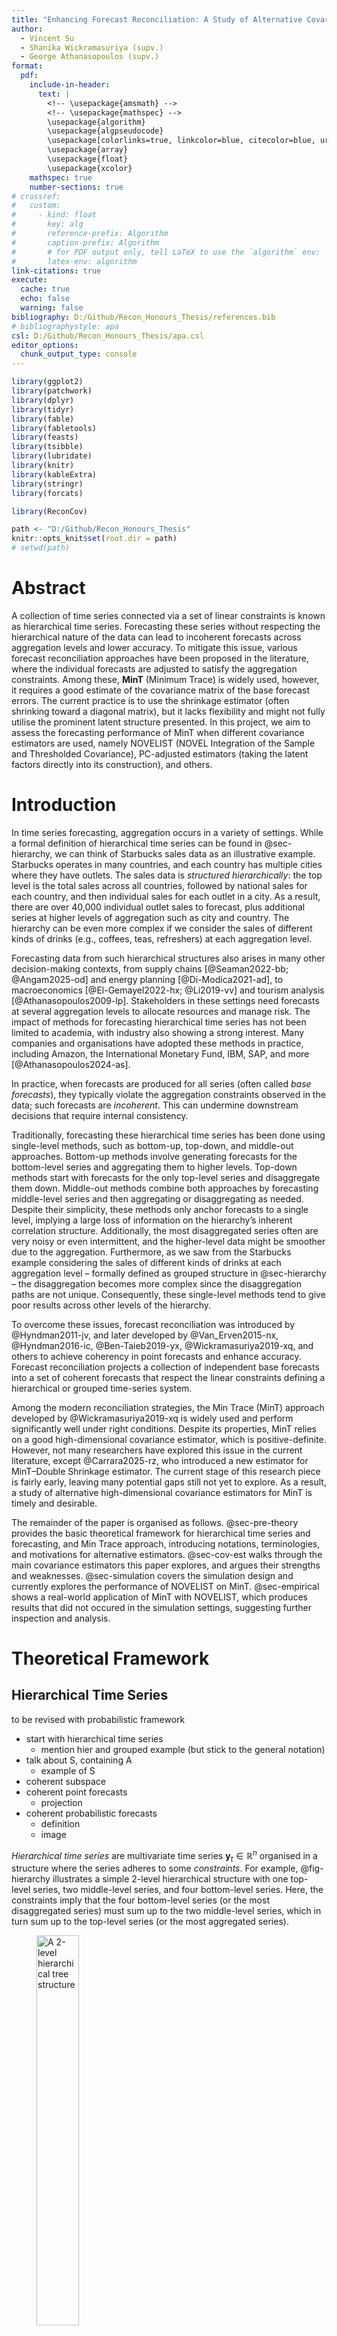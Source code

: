 ```yaml
---
title: "Enhancing Forecast Reconciliation: A Study of Alternative Covariance Estimators"
author: 
  - Vincent Su
  - Shanika Wickramasuriya (supv.)
  - George Athanasopoulos (supv.)
format: 
  pdf:
    include-in-header:
      text: |
        <!-- \usepackage{amsmath} -->
        <!-- \usepackage{mathspec} -->
        \usepackage{algorithm}
        \usepackage{algpseudocode}
        \usepackage[colorlinks=true, linkcolor=blue, citecolor=blue, urlcolor=blue]{hyperref}
        \usepackage{array}
        \usepackage{float}
        \usepackage{xcolor}
    mathspec: true
    number-sections: true
# crossref:
#   custom:
#     - kind: float
#       key: alg
#       reference-prefix: Algorithm
#       caption-prefix: Algorithm
#       # for PDF output only, tell LaTeX to use the `algorithm` env:
#       latex-env: algorithm
link-citations: true
execute:
  cache: true
  echo: false
  warning: false
bibliography: D:/Github/Recon_Honours_Thesis/references.bib
# bibliographystyle: apa
csl: D:/Github/Recon_Honours_Thesis/apa.csl
editor_options: 
  chunk_output_type: console
---
```


<!-- # Notation {-} -->

<!-- -   Scalar $y_t$ -->

<!-- -   Vector $\boldsymbol{y}_t$ -->

<!-- -   Matrix $\boldsymbol{S}$ -->

<!-- -   Covariance matrix of in-sample 1-step-ahead base forecast errors $\hat{\boldsymbol{W}}_1$ -->

<!-- -   Its shrinkage estimator with diagonal target $\hat{\boldsymbol{W}}^{shr}_{1, D}$ -->

<!-- -   Its NOVELIST estimator $\hat{\boldsymbol{W}}^{shr}_{1, thr}$ -->

```r
library(ggplot2)
library(patchwork)
library(dplyr)
library(tidyr)
library(fable)
library(fabletools)
library(feasts)
library(tsibble)
library(lubridate)
library(knitr)
library(kableExtra)
library(stringr)
library(forcats)

library(ReconCov)

path <- "D:/Github/Recon_Honours_Thesis"
knitr::opts_knit$set(root.dir = path)
# setwd(path)
```

# Abstract {.unnumbered}

<!-- [This is pasted from the Project Description]{style="color:red;"} -->

A collection of time series connected via a set of linear constraints is known as hierarchical time series. Forecasting these series without respecting the hierarchical nature of the data can lead to incoherent forecasts across aggregation levels and lower accuracy. To mitigate this issue, various forecast reconciliation approaches have been proposed in the literature, where the individual forecasts are adjusted to satisfy the aggregation constraints. Among these, **MinT** (Minimum Trace) is widely used, however, it requires a good estimate of the covariance matrix of the base forecast errors. The current practice is to use the shrinkage estimator (often shrinking toward a diagonal matrix), but it lacks flexibility and might not fully utilise the prominent latent structure presented. In this project, we aim to assess the forecasting performance of MinT when different covariance estimators are used, namely NOVELIST (NOVEL Integration of the Sample and Thresholded Covariance), PC-adjusted estimators (taking the latent factors directly into its construction), and others.

# Introduction

<!-- ############  Intro  ############ -->

<!--
Para 1
- Introduce hierarchical time series and its importance in various applications.
-->

In time series forecasting, aggregation occurs in a variety of settings. While a formal definition of hierarchical time series can be found in @sec-hierarchy, we can think of Starbucks sales data as an illustrative example. Starbucks operates in many countries, and each country has multiple cities where they have outlets. The sales data is *structured hierarchically*: the top level is the total sales across all countries, followed by national sales for each country, and then individual sales for each outlet in a city. As a result, there are over 40,000 individual outlet sales to forecast, plus additional series at higher levels of aggregation such as city and country. The hierarchy can be even more complex if we consider the sales of different kinds of drinks (e.g., coffees, teas, refreshers) at each aggregation level.

Forecasting data from such hierarchical structures also arises in many other decision-making contexts, from supply chains [@Seaman2022-bb; @Angam2025-od] and energy planning [@Di-Modica2021-ad], to macroeconomics [@El-Gemayel2022-hx; @Li2019-vv] and tourism analysis [@Athanasopoulos2009-lp]. Stakeholders in these settings need forecasts at several aggregation levels to allocate resources and manage risk. The impact of methods for forecasting hierarchical time series has not been limited to academia, with industry also showing a strong interest. Many companies and organisations have adopted these methods in practice, including Amazon, the International Monetary Fund, IBM, SAP, and more [@Athanasopoulos2024-as].

<!-- ##########  Literature Review  ########## -->

<!-- - Talk about the history and evolution of forecasting hierarchical time series, starting from the early heuristic methods to the modern statistical approaches.

  - Single level methods
  - Optimal combination methods (OLS, WLS)
  - MinT
  - Bayesian, Machine learning
  - Probabilistic methods -->


In practice, when forecasts are produced for all series (often called *base forecasts*), they typically violate the aggregation constraints observed in the data; such forecasts are *incoherent*. This can undermine downstream decisions that require internal consistency.

Traditionally, forecasting these hierarchical time series has been done using single-level methods, such as bottom-up, top-down, and middle-out approaches. Bottom-up methods involve generating forecasts for the bottom-level series and aggregating them to higher levels. Top-down methods start with forecasts for the only top-level series and disaggregate them down. Middle-out methods combine both approaches by forecasting middle-level series and then aggregating or disaggregating as needed. Despite their simplicity, these methods only anchor forecasts to a single level, implying a large loss of information on the hierarchy's inherent correlation structure. Additionally, the most disaggregated series often are very noisy or even intermittent, and the higher-level data might be smoother due to the aggregation. Furthermore, as we saw from the Starbucks example considering the sales of different kinds of drinks at each aggregation level -- formally defined as grouped structure in @sec-hierarchy -- the disaggregation becomes more complex since the disaggregation paths are not unique. Consequently, these single-level methods tend to give poor results across other levels of the hierarchy.

To overcome these issues, forecast reconciliation was introduced by @Hyndman2011-jv, and later developed by @Van_Erven2015-nx, @Hyndman2016-ic, @Ben-Taieb2019-yx, @Wickramasuriya2019-xq, and others to achieve coherency in point forecasts and enhance accuracy. Forecast reconciliation projects a collection of independent base forecasts into a set of coherent forecasts that respect the linear constraints defining a hierarchical or grouped time-series system.

Among the modern reconciliation strategies, the Min Trace (MinT) approach developed by @Wickramasuriya2019-xq is widely used and perform significantly well under right conditions. Despite its properties, MinT relies on a good high-dimensional covariance estimator, which is positive-definite. However, not many researchers have explored this issue in the current literature, except @Carrara2025-rz, who introduced a new estimator for MinT--Double Shrinkage estimator. The current stage of this research piece is fairly early, leaving many potential gaps still not yet to explore. As a result, a study of alternative high-dimensional covariance estimators for MinT is timely and desirable.

The remainder of the paper is organised as follows. @sec-pre-theory provides the basic theoretical framework for hierarchical time series and forecasting, and Min Trace approach, introducing notations, terminologies, and motivations for alternative estimators. @sec-cov-est walks through the main covariance estimators this paper explores, and argues their strengths and weaknesses. @sec-simulation covers the simulation design and currently explores the performance of NOVELIST on MinT. @sec-empirical shows a real-world application of MinT with NOVELIST, which produces results that did not occured in the simulation settings, suggesting further inspection and analysis.

<!-- Include more details on the gaps for each of these methods, such as bias, high variance? -->

<!-- - Discuss the interests in MinT and how it has become a standard method for forecast reconciliation.

- Discuss the MinT's reliance on a good estimate of the covariance matrix of base forecast errors and other gaps

  - Empirical evidence of MinT under perform
  - Comparison with other methods

- Explain why this paper focus on exploring alternative covariance estimators for MinT. And is there any paper talk about this.

  - Is better estimate of W_h really lead to better performance?

- Talk about the paper outline and what will be covered in the following sections. -->

# Theoretical Framework {#sec-pre-theory}

## Hierarchical Time Series {#sec-hierarchy}

\color{red}
to be revised with probabilistic framework

- start with hierarchical time series
  - mention hier and grouped example (but stick to the general notation)
- talk about S, containing A
  - example of S
- coherent subspace
- coherent point forecasts
  - projection
- coherent probabilistic forecasts
  - definition
  - image

\color{black}

*Hierarchical time series* are multivariate time series $\boldsymbol{y}_t \in \mathbb{R}^n$ organised in a structure where the series adheres to some *constraints*. For example, @fig-hierarchy illustrates a simple 2-level hierarchical structure with one top-level series, two middle-level series, and four bottom-level series. Here, the constraints imply that the four bottom-level series (or the most disaggregated series) must sum up to the two middle-level series, which in turn sum up to the top-level series (or the most aggregated series).

![A 2-level hierarchical tree structure](D:/Github/Recon_Honours_Thesis/figs/hierarchical_structure.png){#fig-hierarchy width="40%"}

The bottom-level series are denoted as $\boldsymbol{b}_t \in \mathbb{R}^{n_b}$. Thus, the hierarchical time series can be represented as:

$$
\boldsymbol{y}_t = \boldsymbol{S} \boldsymbol{b}_t,
$$

where $\boldsymbol{S} \in \mathbb{R}^{n \times n_b}$ is a summing matrix that aggregates the bottom-level series to all-level series. The summing matrix $\boldsymbol{S}$ for the tree structure in @fig-hierarchy is:

$$
\boldsymbol{S} = 
\left[
\begin{array}{cccc}
1 & 1 & 1 & 1 \\
1 & 1 & 0 & 0 \\
0 & 0 & 1 & 1 \\
\multicolumn{4}{c}{\boldsymbol{I_4}}
\end{array}
\right].
$$

The matrix $\boldsymbol{S}$ encodes the aggregation constraints presented in the structure. Hence, the columns of $\boldsymbol{S}$ span a linear subspace. Any observation $\boldsymbol{y}_t$ that lies inside this subspace is called *coherent*, while those outside are *incoherent*. We refer to the subspace spanned by $\boldsymbol{S}$ as the *coherent subspace* $\mathfrak{s} \in \mathbb{R}^{n_b}$.

This setting is not restricted to hierarchical (nested) structures. When there are attributes of interest that are crossed, such as the company sales at any aggregation level (company-wise, city-wise, or outlet-wise) is also considered by kinds of products, the structure is described as a *grouped structure*. As illustrated in @fig-grouped, the aggregation or disaggregation paths are not unique. These constraints formed by the grouped structure can also be represented using a summing matrix $\boldsymbol{S}$. For simplicity, we refer to both of these structures as hierarchical structure, we will distinguish between them if and when it is necessary.

When we produce forecasts for each individual series, referred to as *base forecasts* $\hat{\boldsymbol{y}}_{t+h|t}$, they often do not respect the aggregation constraints, and thus are incoherent. Coherency can be achieved by linearly projecting the base forecasts onto the coherent subspace $\mathfrak{s}$ using a projection matrix $\boldsymbol{P}$: $\tilde{\boldsymbol{y}}_{t+h|t} = \boldsymbol{P} \hat{\boldsymbol{y}}_{t+h|t}$, where $\tilde{\boldsymbol{y}}_{t+h|t}$ are the *reconciled forecasts*.

- Probabilistic reconciliation

- Definition from @Panagiotelis2023-fs?

Many existing reconciliation methods including the OLS [@Hyndman2011-jv], WLS [@Hyndman2016-ic], and MinT [@Wickramasuriya2019-xq] express the projection matrix as $\boldsymbol{P} = \boldsymbol{S} \boldsymbol{G}$, for a suitable $n_b \times n$ matrix $\boldsymbol{G}$. The idea is to map the base forecasts of all levels $\hat{\boldsymbol{y}}_{t+h|t}$ down into the bottom level, which is then aggregated to the higher levels by $\boldsymbol{S}$. The choice of $\boldsymbol{G}$ determines the composition of reconciled forecasts $\tilde{\boldsymbol{y}}_{t+h|t}$, and modern reconciliation methods are developed to estimate $\boldsymbol{G}$.



<!-- 
The *hierarchical structure* can be represented as a tree, as shown in @fig-hierarchy. The top level of the tree represents the total value of all series, while the lower levels represent the series at different levels of disaggregation. These hierarchical structures naturally form *aggregation constraints* (child levels must sum up to parents). When there are attributes of interest that are crossed, such as the Starbucks drinks sales at any aggregation level (brand-wise, national, or outlet) is also considered by kinds of drinks (e.g., coffees, refreshers), the structure is described as a grouped time series. As illustrated in @fig-grouped, the aggregation or disaggregation paths are not unique.

![A 2-level hierarchical tree structure](D:/Github/Recon_Honours_Thesis/figs/hierarchical_structure.png){#fig-hierarchy width="40%"}

![A 2-level grouped structure, which can be considered as the union of two hierarchical trees with common top and bottom level series](D:/Github/Recon_Honours_Thesis/figs/grouped_structure.png){#fig-grouped width="90%"}

For simplicity, we refer to both of these structures as hierarchical structure, we will distinguish between them if and when it is necessary. Taken together, a collection of time series organised in a hierarchy and subject to aggregation constraints is refered as *hierarchical time series*. All hierarchical time series can be represented using matrix algebra:

$$
\boldsymbol{y}_t = \boldsymbol{S} \boldsymbol{b}_t,
$$

where $\boldsymbol{S}$ is a summing matrix of order $n \times n_b$ which aggregates the bottom-level series $\boldsymbol{b}_t \in \mathbb{R}^{n_b}$ to the series at aggregation levels above. The vector $\boldsymbol{y}_t \in \mathbb{R}^n$ contains all observations at time $t$. The summing matrix $\boldsymbol{S}$ for the tree structure in @fig-hierarchy is:

$$
\boldsymbol{S} = 
\left[
\begin{array}{cccc}
1 & 1 & 1 & 1 \\
1 & 1 & 0 & 0 \\
0 & 0 & 1 & 1 \\
\multicolumn{4}{c}{\boldsymbol{I_4}}
\end{array}
\right].
$$

Assume we produce $h$-step-ahead base forecasts $\hat{\boldsymbol{b}}_{t+h|t}$ for the bottom-level series, obtained by any prediction methods, pre-multiplying them by $\boldsymbol{S}$ we get:

$$
\tilde{\boldsymbol{y}}_{t+h|t} = \boldsymbol{S} \hat{\boldsymbol{b}}_{t+h|t} \, .
$$ {#eq-sb}

We refer to $\tilde{\boldsymbol{y}}_{t+h|t}$ as *coherent forecasts*, as they respect the aggregation constraints. We also refer to this way of obtaining coherent forecasts by summing the bottom-level forecasts as the bottom-up approach. However, generating forecasts this way is anchored only to prediction models at a single level, and will not be utilising the inherent information from other levels. This drawback applies to the top-down and middle-out approaches. For example, the bottom-level data can be very noisy or even intermittent, and the higher-level data might be smoother due to the aggregation.

Another issue with expressing reconciled methods as in @eq-sb is that it restricts the reconciliation to only single-level approaches. Thus, @Hyndman2011-jv suggested a generalised expression for all existing methods, which also provides a framework for new methods to be developed:

$$
\tilde{\boldsymbol{y}}_{t+h|t} = \boldsymbol{S} \boldsymbol{G} \hat{\boldsymbol{y}}_{t+h|t} \; ,
$$ {#eq-sgy}

for a suitable $n_b \times n$ matrix $\boldsymbol{G}$. $\boldsymbol{G}$ maps the base forecasts of all levels $\hat{\boldsymbol{y}}_{t+h|t}$ down into the bottom level, which is then aggregated to the higher levels by $\boldsymbol{S}$. The choice of $\boldsymbol{G}$ determines the composition of reconciled forecasts $\tilde{\boldsymbol{y}}_{t+h|t}$, and modern reconciliation methods are developed to estimate $\boldsymbol{G}$.

<!-- including the OLS and WLS developed by @Hyndman2011-jv and @Hyndman2016-ic, respectively. A more detailed explanation of these methods can be found in the @sec-ols-wls Appendix. -->
 -->


## The Minimum Trace (MinT) Reconciliation

@Wickramasuriya2019-xq framed the problem as minimising the variances of all reconciled forecast errors $\text{Var}[y_{t+h} - \tilde{y}_{t+h|t}] = \boldsymbol{S} \boldsymbol{G} \boldsymbol{W}_h \boldsymbol{G}' \boldsymbol{S}'$, where $\boldsymbol{W}_h = \mathbb{E}( \hat{\boldsymbol{e}}_{t+h|t} \; \hat{\boldsymbol{e}}_{t+h|t}' )$ is the positive definite covariance matrix of the $h$-step-ahead base forecast errors. They showed that this is equivalent to minimising the trace of the reconciled forecast error covariance matrix (sum of the diagonal elements - the variances). The Minimum Trace (MinT) solution is given by

$$
\boldsymbol{G} = (\boldsymbol{S}' \boldsymbol{W}_h^{-1} \boldsymbol{S})^{-1}
\boldsymbol{S}' \boldsymbol{W}_h^{-1} .
$$

@Wickramasuriya2019-xq also showed that MinT is an algebraic generalisation of the GLS, and the OLS and WLS methods are special cases of MinT when $\boldsymbol{W}_h$ is an identity matrix $I_{n_b}$ and a diagonal matrix $\text{diag}( \boldsymbol{W}_h )$, respectively. In this paper, we place our main focus on the MinT method.

The MinT solution hinges on a reliable, positive-definite estimate of $\boldsymbol{W}_h$, which is often not available and challenging to estimate in high-dimensional setting. The sample covariance matrix is unstable and non-positive-definite when the number of series $n$ is huge and larger than the time dimension $T$. To tackle this issue, the original paper @Wickramasuriya2019-xq assumed a proportionality relationship between $\hat{\boldsymbol{W}}^g_h = k_h g( \hat{\boldsymbol{W}}_1 )$, where $\hat{\boldsymbol{W}}_1$ is the covariance matrix of the in-sample 1-step-ahead base residuals (to approximate $\boldsymbol{W}_1$), $k_h$ is a positive scaling constant (which will be cancelled out in point-forecast reconciliation), and $g(.)$ is a covariance estimator that produces a positive-definite matrix. They suggested using the shrinkage estimator with diagonal target from @Schafer2005-yw, given by:

$$
\hat{\boldsymbol{W}}^{S}_{1} = \lambda_D \hat{\boldsymbol{W}}_{1, D} + (1 - \lambda_D) \hat{\boldsymbol{W}}_1 \, ,
$$

where $\hat{\boldsymbol{W}}_{1, D}$ is a diagonal matrix comprising the diagonal entries $\text{diag}( \hat{\boldsymbol{W}}_1 )$. We refer to any $\lambda \in [0,1]$ as the shrinkage intensity parameter, the subscript specifies which estimator it belongs to. This approach shrinks the covariance matrix $\hat{\boldsymbol{W}}_1$ towards its diagonal matrix, meaning the off-diagonal elements are shrunk towards zero while the diagonal ones remain unchanged.

@Schafer2005-yw also proposed an estimate of the optimal shrinkage intensity parameter $\lambda_D$:

$$
\hat{\lambda}_D = \frac{\sum_{i \neq j} \widehat{Var}(\hat{r}_{ij})} 
{\sum_{i \neq j} \hat{r}_{ij}^2} \, ,
$$

where $\hat{r}_{ij}$ is the $ij$th element of $\hat{\boldsymbol{R}}_1$, the 1-step-ahead sample correlation matrix (obtained from $\hat{\boldsymbol{W}}_1$). The optimal estimate is obtained by minimising $MSE(\hat{\boldsymbol{W}}_1) = Bias(\hat{\boldsymbol{W}}_1)^2 + Var(\hat{\boldsymbol{W}}_1)$. More specifically, we trade the unbiasedness of the sample covariance matrix for a lower variance.

Despite its relative simplicity and guaranteed positive definiteness, MinT with shrinkage estimator has three main shortcomings.

### Problem 1: Uniform shrinkage {.unnumbered}

The shrinkage estimator shrinks all off-diagonal elements towards zeros with equal weights $\lambda_D$. We might prefer to better preserve strong signals, and largely reduce the effects of small, noisy correlations. This is especially true in high-dimensional settings, where only a few series to be truly correlated; or due to the aggregation effects, bottom-level series will correlate more strongly with their parents. The shrinkage estimator lacks this flexibility.

### Problem 2: Latent factors {.unnumbered}

The hierarchical time series data often exhibit a prominent principal components structure, which is not fully taken advantage. Taking an example of the Australian domestic overnight trips data set [@tourism-au], where the national trips are disaggregated into states and territories, and further into regions. We then fit ETS models to all series, using the algorithm from Fabletools R package [@O-Hara-Wild2024-we], and compute the one-step-ahead in-sample base forecast residual covariance matrix $\hat{\boldsymbol{W}}_1$. The twenty largest eigenvalues of the covariance matrix are plotted in @fig-eigen. We can see that the point of inflexion occurs at the component with 5th largest eigenvalue, indicating a prominent principal components structure.

![Twenty largest eigenvalues of one-step-ahead in-sample base forecast error covariance, Australian domestic overnight trips](D:/Github/Recon_Honours_Thesis/figs/eigen_tourism.png){#fig-eigen width="70%"}

### Problem 3: Proportional scaling for h-step-ahead {.unnumbered}

The proportionality relationship $\hat{\boldsymbol{W}}^g_h = k_h g( \hat{\boldsymbol{W}}_1 )$ might not hold in practice. The covariance structure of h-step-ahead base forecast errors can be different from that of 1-step-ahead ones.

In the next sections, we will explore several options that tackle these issues one by one.

# Covariance Estimation Approaches {#sec-cov-est}

## NOVELIST Estimator

The NOVELIST (NOVEL Integration of the Sample and Thresholded Covariance) estimator, proposed by @Huang2019-ua, introduces a way to control the target matrix's sparsity, retaining strong correlations while discarding weak, noisy effects. NOVELIST offers more flexibility than the shrinkage estimator, which is useful when we believe that only a few variables are truly correlated.

The method is based on the idea of soft-thresholding the sample covariance matrix, then performing shrinkage towards this thresholded version. This introduces an extra parameter, the threshold $\delta$, which is used to control the amount of soft-thresholding. The NOVELIST estimator is given by:

$$
\hat{\boldsymbol{W}}^{N}_{1} = \lambda_{\delta} \hat{\boldsymbol{W}}_{1, \delta} + (1 - \lambda_{\delta}) \hat{\boldsymbol{W}}_1,
$$ {#eq-novelist-cov}

where $\hat{\boldsymbol{W}}_{1, \delta}$ is the thresholded version of $\hat{\boldsymbol{W}}_{1}$. By convenient setting, we can rewrite it in terms of correlation:

$$
\hat{\boldsymbol{R}}^{N}_{1} = \lambda_{\delta} \hat{\boldsymbol{R}}_{1,\delta} + (1 - \lambda_{\delta}) \hat{\boldsymbol{R}}_1,
$$ {#eq-novelist-cor}

where, $\hat{\boldsymbol{R}}_{1,\delta}$ is the thresholded correlation matrix, where each element is regularised by:

$$
\hat{r}_{1,ij}^\delta = \text{sign}(\hat{r}_{1,ij}) \, 
\text{max}(|\hat{r}_{1,ij}| - \delta, \; 0),
$$ {#eq-soft-thr}

where $\delta \in [0,1]$ is the threshold parameter. For a given threshold $\delta$, @Huang2019-ua derived an analytical expression for the optimal shrinkage intensity parameter $\lambda(\delta)$ using Ledoit-Wolf's lemma \[@Ledoit2003-qv\], following similar logic to @Schafer2005-yw. It can be computed as:

<!-- - \textcolor{red}{@Huang2019-ua mentioned Ledoit-Wolf's lemma} -->

$$
\hat{\lambda}(\delta) = \frac{
  \sum_{i \neq j} \widehat{Var}(\hat{r}_{1,ij}) \; \boldsymbol{1}(|\hat{r}_{1,ij}| \leq \delta)
} {
  \sum_{i \neq j} (\hat{r}_{1,ij} - \hat{r}_{1,ij}^\delta)^2
},
$$ {#eq-lambda-thr}

where $\boldsymbol{1}(.)$ is the indicator function.

On the other hand, the optimal threshold $\hat \delta$ does not have a closed-form solution, and is typically obtained by executing a rolling-window cross-validation procedure. The idea is to find the threshold $\delta^*$, with the corresponding $\lambda^*$ and $\hat{\boldsymbol{R}}^{N}_{1}(\delta^*, \lambda^*)$, that minimises the average out-of-sample 1-step-ahead reconciled forecast mean squared error over all windows. The formal algorithm is given in @sec-novelist_cv.

We also tested out minimising 1- to h-step-ahead overall MSE in the cross-validation procedure. Surprisingly, it returns almost the same best threshold parameter is in the 1-step-ahead case above. Note that when $\delta \in \bigl[ \text{max}_{i \neq j}|\hat{r}_{1,ij}|, \; 1 \bigr]$, the NOVELIST estimator collapses to the shrinkage estimator, and when $\delta = 0$, it becomes the sample covariance matrix. An additional concern is that the estimator does not guarantee to be positive definite, but we can use @Higham2002-te algorithm to compute the nearest positive definite matrix if needed.

### NOVELIST cross-validation algorithm {#sec-novelist_cv}

It is only required to fit the base models once on the whole training data $\{\boldsymbol{y}_t\}_{t=1}^T$, and obtain the in-sample fitted values $\{\hat{\boldsymbol{y}}_t\}_{t=1}^T$.

```{=latex}
\begin{algorithm}[H]
\caption{Cross-validation procedure}
\begin{algorithmic}[1]

\State \textbf{Input:} Observations and fitted values $\boldsymbol{y}_t, \hat{\boldsymbol{y}}_t \in \mathbb{R}^n$ for $t = 1,\dots,T$, set of threshold candidates $\Delta$, window size $v$.

\State $\hat{\boldsymbol{e}}_t = \boldsymbol{y}_t - \hat{\boldsymbol{y}}_t$ for $t = 1,\dots,T$

\For{$i = v:T-1$}
    \State $j = i - v +1$
    \State $\hat{\boldsymbol{W}}_j = \frac{1}{v} \sum_{t=j}^{i} \hat{\boldsymbol{e}}_{t} \hat{\boldsymbol{e}}_{t}'$
    \State $\hat{\boldsymbol{D}}_j = \text{diag}(\hat{\boldsymbol{W}}_j)$
    \State $\hat{\boldsymbol{R}}_j = \hat{\boldsymbol{D}}_j^{-1/2} \hat{\boldsymbol{W}}_j \hat{\boldsymbol{D}}_j^{-1/2}$
    \For{$\delta \in \Delta$}
        \State Compute thresholded correlation $\hat{\boldsymbol{R}}_{j,\delta}$ using Equation 5
        \State Compute $\hat{\lambda}_{j,\delta}$ using Equation 6
        \State Compute $\hat{\boldsymbol{R}}^{N}_{j,\delta}$ using Equation 4
        \State $\hat{\boldsymbol{W}}^{N}_{j,\delta} = \hat{\boldsymbol{D}}_j^{1/2} \hat{\boldsymbol{R}}^{N}_{j,\delta} \hat{\boldsymbol{D}}_j^{1/2}$
        \State $\boldsymbol{G} = (\boldsymbol{S}' \hat{\boldsymbol{W}}^{N^{-1}}_{j,\delta} \boldsymbol{S})^{-1} \boldsymbol{S}' \hat{\boldsymbol{W}}^{N^{-1}}_{j,\delta}$
        \State Reconciled forecasts $\tilde{\boldsymbol{y}}_{i+1 | \delta} = \boldsymbol{S} \boldsymbol{G} \hat{\boldsymbol{y}}_{i+1}$
        \State $\tilde{\boldsymbol{e}}_{i+1 | \delta} = \boldsymbol{y}_{i+1} - \tilde{\boldsymbol{y}}_{i+1 | \delta}$
    \EndFor
\EndFor

\State $\text{MSE}_{\delta} = \frac{1}{T-v} \sum_{i=v}^{T-1} (\tilde{\boldsymbol{e}}_{i+1 | \delta})^2$ for each $\delta \in \Delta$
\State $\hat{\delta}^* = \arg\min_{\delta \in \Delta} \text{MSE}_{\delta}$
\State Compute $\hat{\lambda}^*$ on all training data using $\hat{\delta}^*$
\State Compute $\hat{\boldsymbol{R}}_1^*$ using $\hat{\delta}^*$ and $\hat{\lambda}^*$ on all training data, using Equation 3

\State \textbf{Output:} Estimate of optimal $\hat{\delta}^*$

\end{algorithmic}
\end{algorithm}
```

The cross-validation algorithm for NOVELIST is available in the ReconCov package [@ReconCov].

## PC-adjusted Estimator

To utilise the latent factors structure for better shrinkage, the PC-adjusted method takes the latent factors directly into its construction, and is appealing when there are common drivers in the time series within the hierarchy, as we saw in the Australian tourism example. It starts by decomposing the covariance matrix $\hat{\boldsymbol{W}}_1$ into a prominent principle components part (low-rank) and a orthogonal complement part $\hat{\boldsymbol{W}}^K_{1}$ (the correlation matrix after removing the first $K$ principal components). Then we can apply either shrinkage or NOVELIST estimator to $\hat{\boldsymbol{W}}^K_{1}$:

$$
\hat{\boldsymbol{R}}^{g, K}_{1} = \sum_{k = 1}^K \hat{\gamma}_k \hat{\boldsymbol{\xi}}_k \hat{\boldsymbol{\xi}}_k' + g(\hat{\boldsymbol{W}}^K_{1})
$$

where $g(.)$ is either the shrinkage or NOVELIST estimator, $\hat{\gamma}_k$ and $\hat{\boldsymbol{\xi}}_k$ are the $k$-th largest eigenvalue and the corresponding eigenvector of the sample covariance matrix, respectively. Similar to the NOVELIST estimator, $\hat{\boldsymbol{R}}^{*, K}_{1}$ is not guaranteed to be positive definite.

## Scaled Variance

To address the potential issue of the proportionality relationship $\hat{\boldsymbol{W}}^g_h = k_h g( \hat{\boldsymbol{W}}_1 )$ not holding in practice, we can relax the assumption by allowing the variances to scale differently. This is done by scaling the $1$-step-ahead correlation matrix back to $h$-step-ahead covariance matrix using the h-step-ahead standard deviations. The scaled variance estimator is given by:

$$
\hat{\boldsymbol{W}}^{g, sv}_{h} = \boldsymbol{D}^{1/2}_h g(\hat{\boldsymbol{R}}_1) \boldsymbol{D}^{1/2}_h,
$$

where $\boldsymbol{D}_h = \text{diag}(\hat{\sigma}^2_{1,h}, \ldots, \hat{\sigma}^2_{n,h})$, and $\hat{\sigma}^2_{i,h}$ is the variance of the $i$-th series' h-step-ahead base forecast errors. Similarly, $g(.)$ is either the shrinkage or NOVELIST estimator.

If NOVELIST is used to produce $h$-step-ahead reconciled forecasts, the cross-validation procedure is slightly modified to evaluate the out-of-sample reconciled forecast MSE using $\hat{\boldsymbol{W}}^{N, sv}_{h}$ instead of $\hat{\boldsymbol{W}}^{N}_{1}$.

## Constructing from h-step-ahead residuals

Another approach is not to rely on the assumption of proportionality at all, and directly estimate the covariance matrix from the h-step-ahead base forecast errors:

$$
\hat{\boldsymbol{W}}^{g}_{h} = g(\hat{\boldsymbol{W}}_h)
$$

where $\hat{\boldsymbol{W}}_h$ is the covariance matrix of in-sample h-step-ahead base forecast residuals, and $g(.)$ is either the shrinkage or NOVELIST estimator. Similar to the scaled variance approach, if NOVELIST is used, the cross-validation procedure is modified to compute $\hat{\boldsymbol{W}}^{N}_{h}$ and evaluate the out-of-sample reconciled forecast MSE using it.

## Summary of MinT with Covariance Estimators {-}



| Covariance estimators used              | Abbreviation       | 
|-----------------------------------------|--------------------|
| Shrinkage                               | MinT-S             |
| NOVELIST                                | MinT-N             |
| PC-adjusted Shrinkage with *K* PCs      | MinT-S(PC*K*)      |
| PC-adjusted NOVELIST with *K* PCs       | MinT-N(PC*K*)      |
| Scaled Variance Shrinkage               | MinT-S(sv)         |
| Scaled Variance NOVELIST                | MinT-N(sv)         |
| Constructed from h-step-ahead Shrinkage | MinT-S(hcov)       |
| Constructed from h-step-ahead NOVELIST  | MinT-N(hcov)       |

# Probabilistic Scoring Rules {#sec-scores}

We use the mean squared error (MSE) to evaluate the accuracy of point forecasts. Meanwhile, to assess the quality of the probabilistic forecasts, it is common to use scoring rules. A scoring rule is a function $S(., .)$ taking a predictive distribution as its first argument and a realisation as its second argument, then returns a numerical score. We follow a convention that lower scores are better. A scoring rule is said to be *proper* if $\mathbb{E}_Q[S(Q, y)] \leq \mathbb{E}_Q[S(P, y)]$ for all $P$, where $P$ is a predictive distribution produced by forecasting model, $Q$ is the true distribution of the realisation $y$, and $\mathbb{E}_Q$ is the expectation with respect to $Q$. Hence, the expected score is minimised when the forecast distribution matches the true distribution.

We employ Winkler score and continuous ranked probability score as our univariate scoring rules, and energy score as the multivariate scoring rule. All three are proper scoring rules.

\textcolor{blue}{\textit{Winkler score (WS).}} If the 100$(1-\alpha)$\% prediction interval is $[l, u]$ (the $\alpha / 2$ and $1 - $\alpha / 2$ quantiles), then the Winkler score is defined as:

$$
WS_{\alpha}(l, u; y) = (u - l) + \frac{2}{\alpha} (l - y) \boldsymbol{1}(y < l) + \frac{2}{\alpha} (y - u) \boldsymbol{1}(y > u),
$$

where $y$ is the observed value, and $\boldsymbol{1}(.)$ is the indicator function. The Winkler score rewards narrow intervals that contain the observation, and penalises intervals that do not contain the observation.

\textcolor{blue}{\textit{Continuous ranked probability score (CRPS).}} The CRPS is defined as the squared difference between the predictive cumulative distribution function (CDF) $P$ and the empirical CDF of the observation $y$:

$$
CRPS(P, y) = \int_{-\infty}^{\infty} (P(x) - \boldsymbol{1}(x \geq y))^2 dx.
$$

When the predictive distribution is Gaussian with mean $\mu$ and standard deviation $\sigma$, the CRPS has a closed-form expression:

$$
CRPS(P, y) = \sigma \left[ z \left( 2 \Phi(z) -1 \right) + 2 \phi(z) - \frac{1}{\sqrt{\pi}} \right],
$$

where $z = \frac{y - \mu}{\sigma}$, and $\Phi(.)$ and $\phi(.)$ are the CDF and probability density function (PDF) of a standard normal distribution, respectively.

\textcolor{blue}{\textit{Energy score (ES).}} The energy score is a multivariate generalisation of the CRPS. It is defined as:

$$
ES(P, \boldsymbol{y}) = \mathbb{E}_P ||\boldsymbol{X} - \boldsymbol{y}||^{\beta} - \frac{1}{2} \mathbb{E}_P ||\boldsymbol{X} - \boldsymbol{X}'||^{\beta},
$$

where $\boldsymbol{X}$ and $\boldsymbol{X}'$ are independent random vectors with distribution $P$, $\boldsymbol{y}$ is the observed vector, $||.||$ is the Euclidean norm, and $\beta \in (0, 2]$. We set $\beta = 1$ following common convention.

Since the closed-form expression of the ES may not available, we approximate it using Monte Carlo samples $\{\boldsymbol{x}_1, \ldots, \boldsymbol{x}_M\}$ drawn from $P$:

$$
\widehat{ES}(P, \boldsymbol{y}) = \frac{1}{M} \sum_{m=1}^M ||\boldsymbol{x}_m - \boldsymbol{y}|| - \frac{1}{2M(M-1)} \sum_{m=1}^M ||\boldsymbol{x}_m - \boldsymbol{x}^*_m||,
$$

where $\boldsymbol{x}^*_m$ is a randomly selected sample from $\{\boldsymbol{x}_1, \ldots, \boldsymbol{x}_M\} \setminus \{\boldsymbol{x}_m\}$. In our experiments, we use $M=10000$ samples to approximate the ES.



# Simulation {#sec-simulation}

## General Design Framework {-}

The general design of data generating process for bottom-level series is a stationary VAR(1) process, with the following structure:

$$
\boldsymbol{b}_t = \boldsymbol{A} \boldsymbol{b}_{t-1} + \boldsymbol{\epsilon}_t,
$$

where $\boldsymbol{A}$ is a $n_b \times n_b$ block diagonal matrix of autoregressive coefficients $\boldsymbol{A} = diag(\boldsymbol{A}_1, \ldots, \boldsymbol{A}_m)$, with each $\boldsymbol{A}_i$ being a $n_{b,i} \times n_{b,i}$ matrix. The block diagonal structure ensures that the time series are grouped into $m$ groups, with each group having its own autoregressive coefficients. This aim to simulate the interdependencies between the time series within each group, where reconciliation will be expected to better performed than the usual base forecasts.

The model is added with a Gaussian innovation process $\boldsymbol{\epsilon}_t$, with covariance matrix $\boldsymbol{\Sigma}$. The covariance matrix $\boldsymbol{\Sigma}$ is generated specifically using the Algorithm 1 in @Hardin2013-wu:

1.  A compound symmetric correlation matrix is used for each block of size $n_{b,i}$ in $\boldsymbol{A}_i$, where the entries $\rho_i$ for each block $i$ are sampled from a uniform distribution between 0 and 1. They are baseline correlations within group.

2.  A constant correlation, which is smaller than $\text{min} \{\rho_1, \rho_2, \dots, \rho_m \}$, is imposed on the entries between different blocks. It serves as baseline correlations between group.

3.  The entry-wise random noise is added on top of the entire correlation matrix.

4.  The covariance matrix $\boldsymbol{\Sigma}$ is then constructed by uniform sampling of standard deviations, in a range of $[\sqrt{2}, \sqrt{6}]$, for all $n_b$ series.

We will randomly flip the signs of the covariance elements, which will create a more realistic structure in the innovation process. This can be done by pre- and post-multiplying $\boldsymbol{\Sigma}$ by a random diagonal matrix $\boldsymbol{V}$ with diagonal entries sampled from $\{-1, 1\}$, yielding $\boldsymbol{\Sigma}^* = \boldsymbol{V} \boldsymbol{\Sigma} \boldsymbol{V}$.

For all hierarchies in our experiments, we simulate two panel lengths, $T=54$ and $T=304$, reserving the final four observations as an out-of-sample test set. In each Monte Carlo replication ($M=500$), we fit univariate ARIMA models (base models) to the training observations using an automatic AICc minimization algorithm from @Hyndman2008-rf, implemented in the *fabletools* package [@O-Hara-Wild2024-we], generating incoherent 1–4-step base forecasts. We then reconcile these forecasts under three covariance estimators: the raw sample covariance (mint_sample), the shrinkage estimator (mint_shr), and the NOVELIST estimator (mint_n).

All data generation, covariance estimation, and reconciliation routines were implemented in the ReconCov R package and is available under an open‐source license on GitHub [@ReconCov].

```r
path_sim <- "D:/Github/Recon_Honours_Analysis/sim/thesis_sim/"

sim1_1 <- readRDS("./literature/lib/S4-2-1_T50_M500.rds")
sim1_2 <- readRDS("./literature/lib/S4-2-1_T300_M500.rds")

sim2_1 <- readRDS("./literature/lib/S36-6-1_T50_M500.rds")
sim2_2 <- readRDS("./literature/lib/S36-6-1_T300_M500.rds")

sim_dense_50 <- readRDS("./literature/lib/S100-10-3-1_T50_M200_dense.rds")
sim_dense_300 <- readRDS("./literature/lib/S100-10-3-1_T300_M200_dense.rds")

sim_sparse_50 <- readRDS("./literature/lib/S100-10-3-1_T50_M500_sparsebwgrp.rds")
sim_sparse_300 <- readRDS("./literature/lib/S100-10-3-1_T300_M200_sparsebwgrp.rds")

sim3_1 <- sim_dense_50 # using same with next section simulation
sim3_2 <- sim_dense_300
```


## Exploring Effects of Hierarchy's Size

In our first set of experiments, we examine how MinT combined with the different estimators perform as the hierarchy expands. We generate synthetic data from the same VAR(1) framework described earlier, but vary the number of bottom‐level series, $n_b$, across two structures: a small structure with six groups of six bottom series ($n_b = 6$x$6 = 36$), and a much larger configuration with two groups of fifty ($n_b = 2$x$50 = 100$).

In the 36‐series case, each block of six forms a level‐1 aggregate, and those six aggregates form the national total. The 100‐series design employs a deliberately intricate aggregation path to stress‐test reconciliation methods. We first sum the one hundred bottom series into ten intermediate series by grouping them in contiguous blocks of ten. These ten series are then organised into three level-2 aggregates—four, three, and four series, respectively—before finally summing to a single top node. This asymmetric hierarchy creates overlapping correlation patterns: some level‐2 series share bottom‐level groups, while others draw from both, emulating practical scenarios such as regional sales aggregations that span multiple product categories or overlapping territories. The aggregation paths for both structures are illustrated in @fig-sim-structures.

![Aggregation structures used in the simulation experiments: 6 groups of 6 (left) and 2 groups of 50 (right)](D:/Github/Recon_Honours_Thesis/figs/sim_structures.png){#fig-sim-structures}

The VAR(1) and correlation configurations for the 6 by 6 case and 2 by 50 case are illustrated in @fig-settings-6x6 and @fig-settings-2x50, respectively. The block diagonal structure of the VAR(1) coefficient matrices $\boldsymbol{A}$ reflects the grouping of series, and the correlation matrices $\boldsymbol{\Sigma}$ show higher correlations among series within the same group.

```r
MSE1_1 <- transform_sim_MSE(sim1_1$MSE, F) |> 
  filter(.model != "ols")
MSE1_2 <- transform_sim_MSE(sim1_2$MSE, F) |> 
  filter(.model != "ols")

MSE2_1 <- transform_sim_MSE(sim2_1$MSE, F) |> 
  filter(! .model %in% c("mint_n_hstep", "ols"))
MSE2_2 <- transform_sim_MSE(sim2_2$MSE, F) |> 
  filter(! .model %in% c("mint_n_hstep", "ols"))

MSE3_1 <- transform_sim_MSE(sim3_1$MSE, F)
MSE3_2 <- transform_sim_MSE(sim3_2$MSE, F) |> 
  filter(.model != "ols")

p1_A <- plot_heatmap(sim1_1$A, T) + 
  ggtitle("2x2 VAR(1) Coefficients Matrix")

p1_Sigma <- plot_heatmap(cov2cor(sim1_1$Sigma), T) + 
  ggtitle("2x2 Correlation Matrix")

p2_A <- plot_heatmap(sim2_1$A) +
  ggtitle("VAR(1) Coefficients Matrix") + theme_void()

p2_Sigma <- plot_heatmap(cov2cor(sim2_1$Sigma), T) +
  ggtitle("Correlation Matrix") + theme_void()

p3_A <- plot_heatmap(sim3_1$A) +
  ggtitle("2x50 VAR(1) Coefficients Matrix")

p3_Sigma <- plot_heatmap(cov2cor(sim3_1$Sigma), T) +
  ggtitle("2x50 Correlation Matrix")
```

```r
#| label: fig-settings-6x6
#| fig-cap: "Heatmaps of the VAR(1) coefficient matrix and correlation matrix for the 6 by 6 structure."
#| fig.height: 4
#| fig.width: 6
#| out.width: "85%"
#| fig.align: "center"

p2_A + p2_Sigma + plot_layout(ncol = 2) & theme(legend.position = "bottom")
```

```r
#| label: fig-settings-2x50
#| fig-cap: "Heatmaps of the VAR(1) coefficient matrix and correlation matrix for the 2 by 50 structure."
#| fig.height: 12
#| fig.width: 8
#| out.width: "100%"
#| fig.align: "center"

p3_A + p3_Sigma + plot_layout(ncol = 1) & theme(legend.position = "right")
```


![Percentage relative improvement in MSE of reconciled forecasts over the base forecasts in the 6 by 6 case (top row) and the 2 by 50 case (bottom row), T=50 (left column) and T=300 (right column), for 1- to 4-step-ahead forecasts. The positive (negative) entries indicate a decrease (increase) in MSE relative to base.](D:/Github/Recon_Honours_Thesis/figs/sim_MSE.png){#fig-sim-results-1}

Figure @fig-sim-results-1 illustrates the relative improvements in mean squared error (MSE) of reconciled forecasts over the incoherent base forecasts, across two structures and time series lengths. The MinT with shrinkage (*MinT-S*) and its variants are colored in mint green, while MinT with NOVELIST (*MinT-N*) are in purple. The concrete lines represent the vanilla *MinT-S* and *MinT-N*; the dashed lines with dot points denote the PC-adjusted variants (e.g. *MinT-S(PC1), *MinT-N(PC2)*); and the dotted or dashed-dotted lines indicate the scaled variance and h-step-ahead residuals versions (e.g. *MinT-S(SV), MinT-N(hcov)*).

The first key observation is that methods with shrinkage slightly outperform those with NOVELIST across all scenarios, despite the differences being small. Second, the PC-adjusted variants (using one and two principal components) do not yield improvements over the vanilla versions. This is expected since the synthetic data generating process does not simulate from strong latent factors. Third, the scaled variance and h-step-ahead residuals approaches do not enhance performance as the forecast horizon increases, suggesting that the proportionality assumption may not be severely violated in this VAR(1) setup. Lastly, as the hierarchy expands from 36 to 100 series, forecasts from NOVELIST methods become worse relative to base forecasts when we move to $2$-step-ahead and beyond. When looking into each MCMC replication, we find that there are instances where the NOVELIST estimator collapses to the shrinkage estimator due to a large optimal threshold $\hat{\delta}^*$ being selected in the cross-validation step. 

![Percentage relative improvement in Energy score in both hierarchies and time dimensions, for 1-step-ahead forecasts. The positive entries indicate a decrease in Energy score relative to base.](D:/Github/Recon_Honours_Thesis/figs/sim_energy.png){#fig-sim-results-2}

Moving on to probabilistic forecasts, we evaluate the performance of reconciliation methods using the energy score [@Gneiting2011-km], a proper scoring rule for multivariate distributions. Figure @fig-sim-results-2 presents the percentage relative improvement in energy score for 1-step-ahead forecasts. Across both hierarchies and time dimensions, the MinT methods consistently outperform the base forecasts. Meanwhile, the differences among *MinT-S* and *MinT-N* variants are insignificant, except for the 6 by 6 case with 50 observations, where shrinkage has a slight edge. The PC-adjusted variants again degrade performance as we add more principal components. The scaled variance and h-step-ahead residuals approaches are not available since we only evaluate 1-step-ahead covariance estimates.

## Exploring the sparsity of the DGP covariance matrix

\color{red}
to be revised for final draft
\color{black}

```r
#| label: fig-Sigma-2x50
#| fig-cap: "Heatmaps of the dense and sparse correlation matrix of the data generating process."
#| fig.height: 12
#| fig.width: 8
#| out.width: "100%"
#| fig.align: "center"
p_dense_Sigma <- sim_dense_50$Sigma |>
  cov2cor() |> 
  plot_heatmap(T) +
    labs(title = "Dense")

p_sparse_Sigma <- sim_sparse_50$Sigma |>
  cov2cor() |> 
  plot_heatmap(T) +
    labs(title = "Sparse")

p_dense_Sigma + p_sparse_Sigma + 
  plot_layout(ncol = 1, guides = "collect", axis_titles = "collect") & 
  theme(legend.position = "right")
```

```r
#| label: fig-sim-results-dsp
#| fig-cap: "Relative improvement of the MSE of reconciled forecasts over the base forecasts for the 2x50 hierarchical structure with dense and sparse DGP's correlation matrix, for 1 to 4 steps ahead forecasts, with 2 time series lengths (T = 54 and T = 304)."
#| fig.height: 7
#| fig.width: 8
#| out.width: "90%"
#| fig.align: "center"
p_dense_50 <- sim_dense_50$MSE |>
  transform_sim_MSE(F) |> 
  plot_relative_improvement() +
    labs(title = "Dense DGP Covariance Matrix", subtitle = "T = 54")
p_sparse_50 <- sim_sparse_50$MSE |>
  transform_sim_MSE(F) |> 
  plot_relative_improvement() +
    labs(title = "Dense DGP Covariance Matrix")

p_dense_300 <- sim_dense_300$MSE |>
  transform_sim_MSE(F) |> 
  filter(.model != "ols") |> 
  plot_relative_improvement() +
    labs(subtitle = "T = 304")
p_sparse_300 <- sim_sparse_300$MSE |>
  transform_sim_MSE(F) |> 
  plot_relative_improvement()

p_dense_50 + p_sparse_50 + p_dense_300 + p_sparse_300 +
  plot_layout(ncol = 2, guides = "collect", axis_titles = "collect") &
  theme(legend.position = "right")
```


In our second simulation study, we design a data‐generating process that contrasts “dense” and “sparse” correlation regimes among bottom‐level series, reflecting settings one might encounter in practice. We consider the same hierarchical structure of two large groups of 50 bottom series as above. Specifically, the two groups would have strong within-group dependencies throughout and either modest between‐group correlations (the dense scenario) or complete independence (the sparse scenario). These correlation matrices are depicted in Figure @fig-Sigma-2x50. Both scenarios share the same VAR(1) coefficient structure as in our previous simulations; only the innovation covariance changes. Such a setup mirrors real‐world contexts where, for example, sales within a product line may exhibit strong co‐movements, while those in a separate line operate nearly independently.

<!-- Rather than collapsing each group into a single aggregate as in previous practice, we impose a more intricate, multi‐level aggregation path to stress‐test reconciliation methods. We first form ten intermediate series by summing bottom‐level series in consecutive blocks of ten. These ten series are then assigned to three second‐level aggregates--groups of four, three, and four--and finally summed to produce a single top‐level series. This asymmetric hierarchy creates overlapping correlation patterns: some level‐2 series share bottom‐level groups, while others draw from both. -->

<!-- emulating practical scenarios such as regional sales aggregations that span multiple product categories or overlapping territories. -->

Figure @fig-sim-results-dsp presents out‐of‐sample mean squared error improvements over the base forecasts for each reconciliation strategy under both dense and sparse settings, with two panel lengths--54 and 304 observations--reserving the last four points for testing. In both short and long samples, MinT using either the shrinkage estimator (mint_shr) or the NOVELIST estimator (mint_n) delivers pronounced gains over incoherent ARIMA forecasts, particularly at the one‐step horizon where cross‐series correlations most directly inform the forecast adjustments. Although the two MinT variants perform almost indistinguishably overall, mint_n edges out mint_shr in the immediate horizon, whereas mint_shr slightly outperforms for longer horizons. By contrast, MinT with the raw sample covariance (mint_sample) suffers in small‐sample settings; as expected, its performance improves dramatically with 304 data points, since the sample covariance becomes more reliable with larger $n$. This highlights the practical necessity of regularized estimators in high‐dimensional, low‐sample contexts, a situation common in real applications where histories are short relative to the number of series.

Additional designs (varying block sizes, aggregation paths, correlation configurations) also failed to separate NOVELIST from Shrinkage. Their nearly identical performance under these synthetic scenarios suggests that our current simulation may not unveil the full advantages of the thresholding estimators. This finding motivates our turn to empirical data, where latent structural features and regime shifts, which we will discuss in the next section, may reveal performance differences.



# Forecasting Australian Domestics Tourism {#sec-empirical}

```r
tourism_plots <- readRDS("D:/Github/Recon_Honours_Thesis/literature/tourism_plots.rds")
```

Domestic tourism flows in Australia exhibit a natural hierarchical and grouped structure, driven both by geography and by purpose of travel. At the top of this hierarchy lies the national total, which splits into the seven states and territories. Each state is further sub-divided into tourism zones, which in turn break down into 77 regions. A complete illustration of this geographic hierarchy appears in Appendix @sec-tourism-supplement. Intersecting this geographic hierarchy is a second dimension--travel motive--partitioning tourism flows into four categories: holiday, business, visiting friends and relatives, and other. Altogether, this yields a grouped system of 560 series, from the most disaggregated regional-purpose cells up to the full national aggregate. @tbl-tourism-structure depicts this structure.

```r
#| tbl-cap: "Hierarchical and grouped structure of Australian domestic tourism flows"
#| label: tbl-tourism-structure

num_series_geo <- c(1, 7, 27, 77)
table_structure <- tibble(
  `Geographical division` = c("Australia", "States", "Zones", "Regions"),
  `Number of series per geographical division` = num_series_geo,
  `Number of series per purpose` = 4*num_series_geo,
  `Total number of series` = 5*num_series_geo
)
# add total per row
table_structure <- rbind(
  table_structure,
  c("Total", colSums(table_structure[,-1]))
)

# width margin smaller (90%)
table_structure |> 
  knitr::kable(
    align = "lccc",
    booktabs = TRUE
  )
```

We quantify tourism demand via "visitor nights", the total number of nights spent by Australians away from home. The data is collected via the National Visitor Survey, managed by Tourism Research Australia, using computer assisted telephone interviews from nearly 120,000 Australian residents aged 15 years and over [@tourism-au].

The data are monthly time series spanning from January 1998 to December 2016, resulting in 228 observations per series, producing a canonical "$n \ll p$" setting which is ideal for evaluating reconciliation approaches that rely on high-dimensional covariance estimation. The extreme dimensionality over sample size mirrors many contemporary business problems, for instance, Starbucks drink sales. Tourism demand is also economically vital yet highly volatile, with geographical and purpose‑specific patterns create a realistic stress‑test for reconciliation algorithms.

<!-- Consequently, this panel offers both a rich policy case study and a stringent statistical laboratory for comparing reconciliation strategies that exploit cross-series information to improve forecasts when historical data are scarce. -->

<!-- This dataset is particularly well‑suited to evaluating forecast‑reconciliation methods for three reasons. First, tourism demand is economically important and notoriously volatile; the heterogeneous regional and purpose‑specific patterns create a realistic stress‑test for reconciliation algorithms. Second, the clear structural shift towards stronger growth after 2016—visible in most aggregates—necessitates techniques capable of handling possible breaks or time‑varying error structures, making the exercise practically relevant. Third, the extreme dimensionality relative to sample size mirrors many contemporary business problems (e.g., SKU‑level retail sales), allowing insights to generalise beyond tourism. Using this panel therefore provides both a compelling policy context and a stringent statistical laboratory for comparing alternative reconciliation strategies, especially those that rely on regularised covariance estimation or exploit cross‑sectional information to stabilise forecasts when historical data are scant. -->

@Wickramasuriya2019-xq also argued that modelling spatial autocorrelations directly from the start would be challenging as in this case of a large collection of time series. Post-processing reconciliation approaches have the advantage to implicitly model this spatial autocorrelation structure, especially true for MinT.

To assess forecasting performance, we adopt a rolling-window cross-validation scheme. Beginning with the first 120 monthly observations (January 1998-December 2005) as the initial training set, we obtain the best-fitted ARIMA model for each of the 560 series via the automatic algorithm by minimising AICc from @Hyndman2008-rf, implemented in the *fabletools* package [@O-Hara-Wild2024-we]. The 1- to 12-step-ahead base forecasts are then generated by these ARIMA models, and then reconciled using multiple approaches. We then roll the training window forward by one month and refit all models, rebuild reconciliations, and produce another batch of 1- to 12-step-ahead forecasts, repeating until the training set reaches December 2015. In total, this results in 97 out-of-sample windows.


<!-- 
Should MinT-sample be included in the paper?

Note that the number of series is larger than the number of observations (560 compared to 96), hence the sample covariance matrix is not positive definite and will not be considered.
-->


```r
#| label: fig-tourism-MSE-line
#| fig.height: 6
#| fig.width: 8
#| fig-cap: "Percentage relative improvement in the mean squared error (MSE) of different reconciled forecasts over the base forecasts for the Australian domestic tourism data, for 1 to 12 steps ahead forecasts. The positive entries indicate an decrease in MSE."
tourism_plots$MSE_line + 
  labs(title = NULL, subtitle = NULL) + 
  theme(
    legend.position = "bottom", 
    legend.direction = "vertical", 
    legend.title.position = "left"
  ) + 
  scale_x_continuous(breaks = c(1:12), minor_breaks = NULL)
```

```r
#| label: fig-tourism-MSE-heat
#| fig.height: 5
#| fig.width: 7
#| out.width: "90%"
#| fig-cap: "Heatmap of relative improvement in the mean squared error (MSE) of different reconciled forecasts over the base forecasts for the Australian domestic tourism data, for 1 to 12 steps ahead forecasts. The values are scaled to the range of 0 to 100 for better visualisation, with darker colors indicating greater improvement and best performance is noted by a star."

tourism_plots$MSE_heat + 
  labs(title = NULL, subtitle = NULL) + 
  theme(legend.title = element_blank(), legend.position = "bottom") + 
  scale_x_continuous(breaks = c(1:12), minor_breaks = NULL)
```

<!-- @fig-tourism-MSE-line and @fig-tourism-MSE-heat show that reconciliation is beneficial for point forecasts: across horizons $h=1,2,\dots,12$, all reconciled methods improve MSE over incoherent base ARIMA on average. Among vanilla MinT variants, the shrinkage estimator (*MinT-S*) marginally outperforms NOVELIST (*MinT-N*) at most horizons, though the gap is small. Adjusting for a single dominant factor via PC decomposition tightens performance further: both *MinT-S(PC1)* and *MinT-N(PC1)* beat their unadjusted counterparts, with *MinT-N(PC1)* narrowly ahead. Adding more than one PC brings no additional benefit, likely due to injecting estimation noise from weaker components. Variants that modify the multi-step covariance, either via scaled-variance or direct h-step residual covariances, underperform standard MinT, suggesting that extra estimation at horizon $h>1$ is not rewarded in this setting. -->


@fig-tourism-MSE-line show a main difference compared to the one of simulation results. Adjusting for a single dominant factor via PC decomposition (dashed line with dot points) tightens performance further: both *MinT-S(PC1)* and *MinT-N(PC1)* beat their unadjusted counterparts. Other than that, similar patterns are observed: among vanilla MinT variants, the shrinkage estimator (*MinT-S*) slightly outperforms NOVELIST (*MinT-N*) at most horizons; adding more than one PC brings no additional benefit, likely due to injecting estimation noise from weaker components; variants that modify the multi-step covariance, either via scaled-variance or direct h-step residual covariances, underperform standard MinT, suggesting that extra estimation at horizon $h>1$ is not rewarded in this empirical analysis. 

@fig-tourism-MSE-heat provides a complementary heatmap view, scaling each method's MSE improvement to a 0-100 range for better visual discrimination. Here, *MinT-N(PC1)* and *MinT-S(PC1)* emerge as the top performers across most horizons. The heatmap underscores the consistent gains from PC adjustment and highlights the diminishing returns from more complex covariance treatments.


<!-- 
```r
#| label: fig-tourism-probscores
#| fig.height: 12
#| fig.width: 12
#| fig-cap: "Percentage relative improvement in the Winkler score at 80% and 95% nominal coverage, CRPS, and Energy score of multiple reconciled forecasts over the base forecasts for the Australian domestic tourism data, for 1-step-ahead forecasts. The positive entries indicate an decrease in the probabilistic scores."

# a 2x2 showing 4 plots showing the 1-step-ahead % improv in Winkler score 80, 95, CRPS, and Energy

tourism_plots$W80 + labs(title = "Winkler score 80%", subtitle = NULL) + 
  tourism_plots$W95 + labs(title = "Winkler score 95%", subtitle = NULL) +
  tourism_plots$CRPS + labs(title = "CRPS", subtitle = NULL) +
  tourism_plots$Energy + labs(title = "Energy score", subtitle = NULL) +
  plot_layout(ncol = 2, guides = "collect", axis_titles = "collect") & 
  theme(legend.position = "bottom", legend.title = element_blank())

```
-->

![Percentage relative improvement in the Winkler score at 80% and 95% nominal coverage, CRPS, and Energy score of multiple reconciled forecasts over the base forecasts for the Australian domestic tourism data, for 1-step-ahead forecasts. The positive (negative) entries indicate a decrease (increase) in the probabilistic scores relative to base.](D:/Github/Recon_Honours_Thesis/figs/tourism_probscores.png){#fig-tourism-probscores}

<!-- Turning to probabilistic forecasts (1-step-ahead forecasts), @fig-tourism-probscores shows that *MinT-N* consistently outperforms *MinT-S* across CRPS and both Winkler scores, and PC1-adjustment again yields the best improvements. Results are aligned across probabilistic scoring rules, but the 95% Winkler reveals a notable pattern, as all MinT variants lose to the base while *OLS* performs best. In the multivariate evaluation, the Energy score places *OLS* close to the PC1-adjusted MinT methods, indicating that simple coherent projection might be able to capture a substantial share of cross-series dependence benefits even without sophisticated covariance regularisation. -->

Turning to probabilistic forecasts (1-step-ahead forecasts), @fig-tourism-probscores shows that *MinT-N* (purple bars) consistently outperforms *MinT-S* (green bars) across univariate and multivariate scores. The PC1-adjusted variants again yield improvements over their vanilla counterparts, with *MinT-N(PC1)* leading overall. In the multivariate evaluation, the Energy score places *OLS* close to the PC1-adjusted MinT methods. One surprising finding is that all MinT variants underperform the base forecasts when moving to the 95% Winkler score, while *OLS* performs best.

![Percentage relative improvement in Winkler score at 95% nominal coverage by level (left), and empirical coverage of 95% prediction intervals by level (right)](D:/Github/Recon_Honours_Thesis/figs/tourism_coverage_95.png){#fig-tourism-coverage-95-level}

To dissect the 95% Winkler score results, @fig-tourism-coverage-95-level breaks down performance by hierarchical level, and examines empirical coverage of the 95% prediction intervals. The left panel shows that *MinT-S* underperforms the base at all levels, especially in higher aggregated levels. From our inspection, this is due to the overly shrunk variances from the shrinkage estimator, leading to narrow prediction intervals and thus high Winkler penalties when observations fall outside. The *MinT-N* method has relatively good coverage and improve the Winkler score at bottom levels, but still underperforms at higher levels. The PC-adjusted variants seem to strike a better balance, improving overall coverage and relative Winkler scores over the base.

```r
#| label: fig-tourism-radar
#| fig.height: 8
#| fig.width: 8
#| out.width: "90%"
#| fig-cap: "Radar plot of relative improvements in probabilistic scores (Winkler 80, Winkler 95, CRPS, Energy) over the base forecasts. The scores are scaled to a range of 0 to 100, with larger values indicating better performance. The outermost polygon represents the best possible score (100) and the innermost polygon represents the worst possible score (0). Only the top 5 models are shown."


# a radar plot of 5 top models based on probabilistic scores (Winkler 80, 95, CRPS, Energy) scaled to 0-100 
par(mfrow=c(1,1), mar=c(0,0,0,0))
tourism_plots$radar
```

The summary radar graph in @fig-tourism-radar consolidates these findings: among the selected MinT models by probabilistic criteria, *MinT-N(PC1)* (the yellow polygon) clearly leads across CRPS, W80, W95, and Energy, extending the improvements seen in the single-metric panels.

Taken together, the evidence supports the use of reconciliation for both point and probabilistic forecasts in this high-dimensional setting. For point forecasts, MinT with shrinkage is a solid default; for probabilistic forecasts, NOVELIST performs more reliably. PC adjustment with a single dominant factor consistently enhances performance in both point and probabilistic forecast and should be considered when a dominant latent factor is evident. More complex adjustments, such as multiple PCs or horizon-specific covariances, add estimation noise without clear benefits and can be omitted for parsimony.

<!-- # Supplementary -->

\pagebreak

# Appendix {#sec-appendix}

## Appendix: Australian Domestic Tourism Geographical Hierarchy {#sec-tourism-supplement}

```r
#| tbl-cap: "Geographical divisions of Australia."
#| label: tbl-tourism-geo
#| warning: false
#| message: false

source(paste0(path, "R/table_geo.R"))
table_geo_labeled <- create_table_geo()
table_geo_labeled[1,1] <- "Total"

df <- table_geo_labeled %>% 
  select(Series, Name, Label)

n  <- ceiling(nrow(df) / 2)
L  <- df[1:n, ]
R  <- df[(n+1):nrow(df), ]

# pad the shorter side
if (nrow(R) < nrow(L)) {
  R <- bind_rows(R, tibble(Series = rep(NA_integer_, n - nrow(R)),
                           Name = "", Label = ""))
}

wide <- bind_cols(
  setNames(L, c("Series","Name","Label")),
  setNames(R, c("Series","Name","Label"))
)

kable(
  wide,
  align     = c("r","l","l","r","l","l"),
  col.names = c("Series","Name","Label","Series","Name","Label")
) |> 
  kable_styling(latex_options = "hold_position", font_size = 8)
```

\pagebreak

# References
